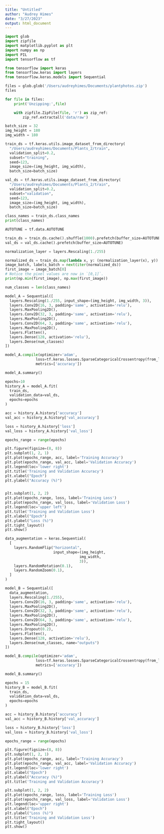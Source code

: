 ```yaml
---
title: "Untitled"
author: "Audrey Himes"
date: "3/27/2023"
output: html_document
---
```

```python
import glob
import zipfile
import matplotlib.pyplot as plt
import numpy as np
import PIL
import tensorflow as tf

from tensorflow import keras
from tensorflow.keras import layers
from tensorflow.keras.models import Sequential
```

```python
files = glob.glob('/Users/audreyhimes/Documents/plantphotos.zip')
files
```

```python
for file in files:
    print('Unzipping:',file)

    with zipfile.ZipFile(file, 'r') as zip_ref:
        zip_ref.extractall('data/raw')
```

```python
batch_size = 32
img_height = 180
img_width = 180

train_ds = tf.keras.utils.image_dataset_from_directory(
  "/Users/audreyhimes/Documents/Plants_2/train",
  validation_split=0.2,
  subset="training",
  seed=123,
  image_size=(img_height, img_width),
  batch_size=batch_size)
```

```python
val_ds = tf.keras.utils.image_dataset_from_directory(
  "/Users/audreyhimes/Documents/Plants_2/train",
  validation_split=0.2,
  subset="validation",
  seed=123,
  image_size=(img_height, img_width),
  batch_size=batch_size)
```

```python
class_names = train_ds.class_names
print(class_names)
```

```python
AUTOTUNE = tf.data.AUTOTUNE

train_ds = train_ds.cache().shuffle(1000).prefetch(buffer_size=AUTOTUNE)
val_ds = val_ds.cache().prefetch(buffer_size=AUTOTUNE)
```

```python
normalization_layer = layers.Rescaling(1./255)
```

```python
normalized_ds = train_ds.map(lambda x, y: (normalization_layer(x), y))
image_batch, labels_batch = next(iter(normalized_ds))
first_image = image_batch[0]
# Notice the pixel values are now in `[0,1]`.
print(np.min(first_image), np.max(first_image))
```

```python
num_classes = len(class_names)

model_A = Sequential([
  layers.Rescaling(1./255, input_shape=(img_height, img_width, 3)),
  layers.Conv2D(16, 3, padding='same', activation='relu'),
  layers.MaxPooling2D(),
  layers.Conv2D(32, 3, padding='same', activation='relu'),
  layers.MaxPooling2D(),
  layers.Conv2D(64, 3, padding='same', activation='relu'),
  layers.MaxPooling2D(),
  layers.Flatten(),
  layers.Dense(128, activation='relu'),
  layers.Dense(num_classes)
])
```

```python
model_A.compile(optimizer='adam',
              loss=tf.keras.losses.SparseCategoricalCrossentropy(from_logits=True),
              metrics=['accuracy'])
```

```python
model_A.summary()
```

```python
epochs=10
history_A = model_A.fit(
  train_ds,
  validation_data=val_ds,
  epochs=epochs
)
```

```python
acc = history_A.history['accuracy']
val_acc = history_A.history['val_accuracy']

loss = history_A.history['loss']
val_loss = history_A.history['val_loss']

epochs_range = range(epochs)

plt.figure(figsize=(8, 8))
plt.subplot(1, 2, 1)
plt.plot(epochs_range, acc, label='Training Accuracy')
plt.plot(epochs_range, val_acc, label='Validation Accuracy')
plt.legend(loc='lower right')
plt.title('Training and Validation Accuracy')
plt.xlabel("Epoch")
plt.ylabel("Accuracy (%)")


plt.subplot(1, 2, 2)
plt.plot(epochs_range, loss, label='Training Loss')
plt.plot(epochs_range, val_loss, label='Validation Loss')
plt.legend(loc='upper left')
plt.title('Training and Validation Loss')
plt.xlabel("Epoch")
plt.ylabel("Loss (%)")
plt.tight_layout()
plt.show()
```

```python
data_augmentation = keras.Sequential(
  [
    layers.RandomFlip("horizontal",
                      input_shape=(img_height,
                                  img_width,
                                  3)),
    layers.RandomRotation(0.1),
    layers.RandomZoom(0.1),
  ]
)
```

```python
model_B = Sequential([
  data_augmentation,
  layers.Rescaling(1./255),
  layers.Conv2D(16, 3, padding='same', activation='relu'),
  layers.MaxPooling2D(),
  layers.Conv2D(32, 3, padding='same', activation='relu'),
  layers.MaxPooling2D(),
  layers.Conv2D(64, 3, padding='same', activation='relu'),
  layers.MaxPooling2D(),
  layers.Dropout(0.2),
  layers.Flatten(),
  layers.Dense(128, activation='relu'),
  layers.Dense(num_classes, name="outputs")
])
```

```python
model_B.compile(optimizer='adam',
              loss=tf.keras.losses.SparseCategoricalCrossentropy(from_logits=True),
              metrics=['accuracy'])
```

```python
model_B.summary()
```

```python
epochs = 15
history_B = model_B.fit(
  train_ds,
  validation_data=val_ds,
  epochs=epochs
)
```

```python
acc = history_B.history['accuracy']
val_acc = history_B.history['val_accuracy']

loss = history_B.history['loss']
val_loss = history_B.history['val_loss']

epochs_range = range(epochs)

plt.figure(figsize=(8, 8))
plt.subplot(1, 2, 1)
plt.plot(epochs_range, acc, label='Training Accuracy')
plt.plot(epochs_range, val_acc, label='Validation Accuracy')
plt.legend(loc='lower right')
plt.xlabel("Epoch")
plt.ylabel("Accuracy (%)")
plt.title('Training and Validation Accuracy')

plt.subplot(1, 2, 2)
plt.plot(epochs_range, loss, label='Training Loss')
plt.plot(epochs_range, val_loss, label='Validation Loss')
plt.legend(loc='upper right')
plt.xlabel("Epoch")
plt.ylabel("Loss (%)")
plt.title('Training and Validation Loss')
plt.tight_layout()
plt.show()
```

```python

```

